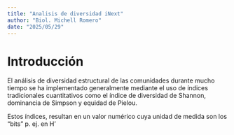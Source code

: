 ```yaml
---
title: "Analisis de diversidad iNext"
author: "Biol. Michell Romero"
date: "2025/05/29"
---
```


# Introducción

El análisis de diversidad estructural de las comunidades durante mucho tiempo se ha implementado generalmente mediante el uso de índices tradicionales cuantitativos como el índice de diversidad de Shannon, dominancia de Simpson y equidad de Pielou.

Estos índices, resultan en un valor numérico cuya unidad de medida son los "bits" p. ej. en H'


